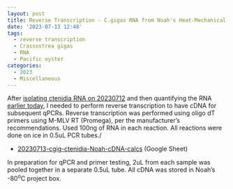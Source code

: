 ```yaml
---
layout: post
title: Reverse Transcription - C.gigas RNA from Noah's Heat-Mechanical Stress Project
date: '2023-07-13 12:48'
tags: 
  - reverse transcription
  - Crassostrea gigas
  - RNA
  - Pacific oyster
categories: 
  - 2023
  - Miscellaneous
---
```

After [isolating ctenidia RNA on 20230712](https://robertslab.github.io/sams-notebook/posts/2023/2023-07-12-RNA-Isolation-C.gigas-Ctenidia-from-Noah's-Heat-Mechanical-Stress-Project/) and then quantifying the RNA [earlier today](https://robertslab.github.io/sams-notebook/2023/07/13/RNA-Quantification-C.gigas-RNA-from-Noah's-Heat-Mechanical-Stress-Project/), I needed to perform reverse transcription to have cDNA for subsequent qPCRs. Reverse transcription was performed using oligo dT primers using M-MLV RT (Promega), per the manufacturer's recommendations. Used 100ng of RNA in each reaction. All reactions were done on ice in 0.5uL PCR tubes./

- [20230713-cgig-ctenidia-Noah-cDNA-calcs](https://docs.google.com/spreadsheets/d/1tVS6JLsSJlU-NCJvhhyeHfpW4eTchfSgX-mlOEnHda4/edit?usp=sharing) (Google Sheet)

In preparation for qPCR and primer testing, 2uL from each sample was pooled together in a separate 0.5uL tube. All cDNA was stored in Noah's -80<sup>o</sup>C project box.

